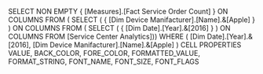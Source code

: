 SELECT NON EMPTY { [Measures].[Fact Service Order Count] } ON COLUMNS
FROM ( SELECT ( { [Dim Device Manifacturer].[Name].&[Apple] } ) ON COLUMNS
FROM ( SELECT ( { [Dim Date].[Year].&[2016] } ) ON COLUMNS FROM [Service Center Analytics]))
WHERE ( [Dim Date].[Year].&[2016], [Dim Device Manifacturer].[Name].&[Apple] ) CELL PROPERTIES VALUE, BACK_COLOR, FORE_COLOR, FORMATTED_VALUE, FORMAT_STRING, FONT_NAME, FONT_SIZE, FONT_FLAGS
